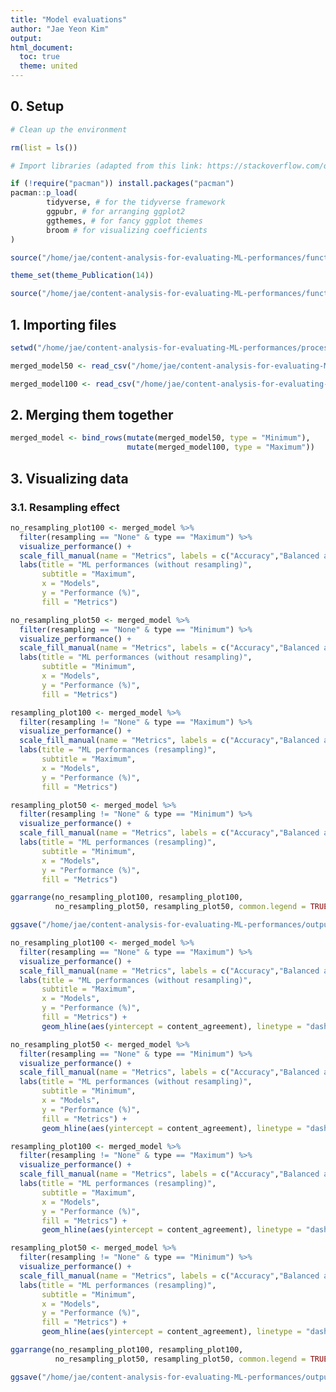 ```yaml
---
title: "Model evaluations"
author: "Jae Yeon Kim"
output:
html_document: 
  toc: true
  theme: united
---
```


## 0. Setup 

```r

# Clean up the environment

rm(list = ls())

# Import libraries (adapted from this link: https://stackoverflow.com/questions/4090169/elegant-way-to-check-for-missing-packages-and-install-them)

if (!require("pacman")) install.packages("pacman")
pacman::p_load(
        tidyverse, # for the tidyverse framework
        ggpubr, # for arranging ggplot2 
        ggthemes, # for fancy ggplot themes
        broom # for visualizing coefficients
)

source("/home/jae/content-analysis-for-evaluating-ML-performances/functions/theme_publications.r")

theme_set(theme_Publication(14))

source("/home/jae/content-analysis-for-evaluating-ML-performances/functions/text_analysis.r")

```

## 1. Importing files 

```r

setwd("/home/jae/content-analysis-for-evaluating-ML-performances/processed_data/")

merged_model50 <- read_csv("/home/jae/content-analysis-for-evaluating-ML-performances/processed_data/merged_model50.csv")

merged_model100 <- read_csv("/home/jae/content-analysis-for-evaluating-ML-performances/processed_data/merged_model100.csv")

```

## 2. Merging them together 

```r

merged_model <- bind_rows(mutate(merged_model50, type = "Minimum"),
                          mutate(merged_model100, type = "Maximum"))

```

## 3. Visualizing data 

### 3.1. Resampling effect  

```r

no_resampling_plot100 <- merged_model %>%
  filter(resampling == "None" & type == "Maximum") %>%
  visualize_performance() +
  scale_fill_manual(name = "Metrics", labels = c("Accuracy","Balanced accuracy"), values=c("red","blue")) +
  labs(title = "ML performances (without resampling)",
       subtitle = "Maximum",
       x = "Models", 
       y = "Performance (%)",
       fill = "Metrics") 

no_resampling_plot50 <- merged_model %>%
  filter(resampling == "None" & type == "Minimum") %>%
  visualize_performance() +
  scale_fill_manual(name = "Metrics", labels = c("Accuracy","Balanced accuracy"), values=c("red","blue")) +
  labs(title = "ML performances (without resampling)",
       subtitle = "Minimum",
       x = "Models", 
       y = "Performance (%)",
       fill = "Metrics") 

resampling_plot100 <- merged_model %>%
  filter(resampling != "None" & type == "Maximum") %>%
  visualize_performance() +
  scale_fill_manual(name = "Metrics", labels = c("Accuracy","Balanced accuracy"), values=c("red","blue")) +
  labs(title = "ML performances (resampling)",
       subtitle = "Maximum",
       x = "Models", 
       y = "Performance (%)",
       fill = "Metrics") 

resampling_plot50 <- merged_model %>%
  filter(resampling != "None" & type == "Minimum") %>%
  visualize_performance() +
  scale_fill_manual(name = "Metrics", labels = c("Accuracy","Balanced accuracy"), values=c("red","blue")) +
  labs(title = "ML performances (resampling)",
       subtitle = "Minimum",
       x = "Models", 
       y = "Performance (%)",
       fill = "Metrics") 

ggarrange(no_resampling_plot100, resampling_plot100, 
          no_resampling_plot50, resampling_plot50, common.legend = TRUE)

ggsave("/home/jae/content-analysis-for-evaluating-ML-performances/outputs/ml_performances_comp.png", height = 10, width = 15)

```

```r

no_resampling_plot100 <- merged_model %>%
  filter(resampling == "None" & type == "Maximum") %>%
  visualize_performance() +
  scale_fill_manual(name = "Metrics", labels = c("Accuracy","Balanced accuracy"), values=c("red","blue")) +
  labs(title = "ML performances (without resampling)",
       subtitle = "Maximum",
       x = "Models", 
       y = "Performance (%)",
       fill = "Metrics") +
       geom_hline(aes(yintercept = content_agreement), linetype = "dashed") 

no_resampling_plot50 <- merged_model %>%
  filter(resampling == "None" & type == "Minimum") %>%
  visualize_performance() +
  scale_fill_manual(name = "Metrics", labels = c("Accuracy","Balanced accuracy"), values=c("red","blue")) +
  labs(title = "ML performances (without resampling)",
       subtitle = "Minimum",
       x = "Models", 
       y = "Performance (%)",
       fill = "Metrics") +
       geom_hline(aes(yintercept = content_agreement), linetype = "dashed") 

resampling_plot100 <- merged_model %>%
  filter(resampling != "None" & type == "Maximum") %>%
  visualize_performance() +
  scale_fill_manual(name = "Metrics", labels = c("Accuracy","Balanced accuracy"), values=c("red","blue")) +
  labs(title = "ML performances (resampling)",
       subtitle = "Maximum",
       x = "Models", 
       y = "Performance (%)",
       fill = "Metrics") +
       geom_hline(aes(yintercept = content_agreement), linetype = "dashed") 

resampling_plot50 <- merged_model %>%
  filter(resampling != "None" & type == "Minimum") %>%
  visualize_performance() +
  scale_fill_manual(name = "Metrics", labels = c("Accuracy","Balanced accuracy"), values=c("red","blue")) +
  labs(title = "ML performances (resampling)",
       subtitle = "Minimum",
       x = "Models", 
       y = "Performance (%)",
       fill = "Metrics") +
       geom_hline(aes(yintercept = content_agreement), linetype = "dashed") 

ggarrange(no_resampling_plot100, resampling_plot100, 
          no_resampling_plot50, resampling_plot50, common.legend = TRUE)

ggsave("/home/jae/content-analysis-for-evaluating-ML-performances/outputs/ml_content_comp.png", height = 10, width = 15)

```

